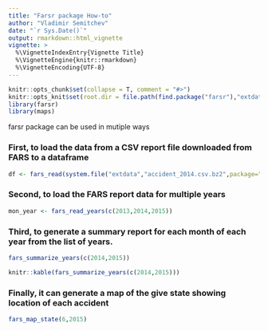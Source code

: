 ```yaml
---
title: "Farsr package How-to"
author: "Vladimir Semitchev"
date: "`r Sys.Date()`"
output: rmarkdown::html_vignette
vignette: >
  %\VignetteIndexEntry{Vignette Title}
  %\VignetteEngine{knitr::rmarkdown}
  %\VignetteEncoding{UTF-8}
---
```


```r
knitr::opts_chunk$set(collapse = T, comment = "#>")
knitr::opts_knit$set(root.dir = file.path(find.package("farsr"),"extdata"))
library(farsr)
library(maps)
```
farsr package can be used in mutiple ways

### First, to load the data from a CSV report file downloaded from FARS to a dataframe

```r
df <- fars_read(system.file("extdata","accident_2014.csv.bz2",package="farsr"))
```

### Second, to load the FARS report data for multiple years


```r
mon_year <- fars_read_years(c(2013,2014,2015))
```

### Third, to generate a summary report for each month of each year from the list of years.

```r
fars_summarize_years(c(2014,2015))
```
```r
knitr::kable(fars_summarize_years(c(2014,2015)))
```

### Finally, it can generate a map of the give state showing location of each accident

```r
fars_map_state(6,2015)
```

